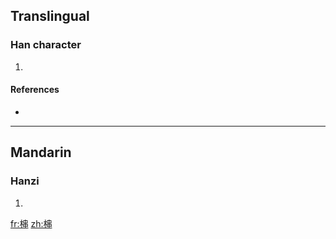 ==Translingual==

===Han character===
{{Han char|rn=75|rad=木|as=07|sn=11|four=|canj=木中中 (DLL)}}

# {{defn|Han|sort=木07}}

====References====
* {{Han ref|kx=0529.090|dkj=14854|hdz=21214.050|uh=6899|ud=26777}}

----

==Mandarin==

===Hanzi===
{{cmn-hanzi|pin=[[huàn]] ([[huan4]]), [[jiā]] ([[jia1]])|wg=huan<sup>4</sup>, chia<sup>1</sup>}}

# {{defn|Mandarin}}

[[fr:梙]]
[[zh:梙]]